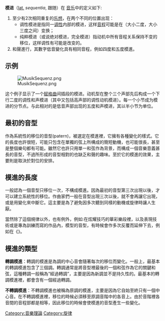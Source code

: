 {{unreferenced|time=2010-05-03T04:11:27+00:00}}
'''模进'''（[[Latein|lat.]] ''sequentia'', 跟随）在 [[音乐|音乐]]中的定义如下:

#至少有2次相同重复的[[乐想|乐想]]，在两个不同的位置出现：
#*调性模进是指同一[[调性|调性]]内部的模进，这样[[音程|音程]]可能是在（大小二度，大小三度之间）变换；
#*纯粹模进（或说绝对模进，完全模进）指动机中所有音程关系保持不变的移位，这样调性有可能是改变的。
#和聲進行，其數字低音變化具有相同音程，例如四度和五度模進。

==示例==
[[File:MusikSequenz.png|thumbnail]]

这个例子显示了一个[[赋格曲|赋格曲]]间插段的模进。动机型在整个三个声部先后构成一个下行二度的调性和声模进（其中又包括高声部的调性动机模进）。每一个小节成为模进的分节点。与此相对的是低音声部出现的五度和声模进，其以半小节为单位。

==最初的音型==

作為系統性的移位的音型(patern)，被選定在模進裡，它擁有各種變化的樣式。它的長度也許很短，可能只包含在單獨的弦上所構成的簡短動機，也可能很長，甚至是整個樂句都有可能。雖然它也許只用單一和弦作為背景，而構成一個音樂意義甚長的音型，不過所形成的音型相對的也缺乏和聲的趣味。至於它的模進的效果，主要則是取決於對位的安排。

==模進的長度==
一般認為一個音型只移位一次，不構成模進。因為最初的音型第三次出現以後，才可以建立系統性的移位。作曲家們一般在音型出現三次以後，就不會再讓它出現，或是用變化來中斷它。這主要是為了避免因多次聽到同樣的動機或旋律時讓人生厭。

當然除了這個規律以外，也有例外，例如:在炫耀技巧的華彩樂段裡，以及表現技術或是專為訓練而寫的作品內，模型的音型，有時候會作多次反覆而延伸下去，例如在《{{le|霍尔堡组曲|Holberg Suite}}》。

==模進的類型==
'''轉調模進'''：轉調的模進是為調的中心音會隨著每次的移位而變化。一般上，最基本的轉調模進包含了三個調。轉調通常是將音型裡最後的一個和弦作為它的關鍵和弦，這種轉調一般稱為“經過轉調”，主要是因為新調並不是持久性的。最基本的轉調模進裡，都會含有一個經過轉調。

'''不轉調模進'''：不轉調模進也被稱為原調的模進，主要是因為它自始至終只有一個中心音。在不轉調模進裡，移位的時候必須移至原調音階中的各音上。由於音階裡各音間的音程部都是相等，因此移位的時候會使模進的音型產生一些變化。
{{曲式学}}
[[Category:音樂理論|Category:音樂理論]]
[[Category:旋律|Category:旋律]]